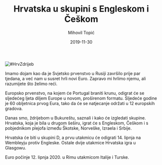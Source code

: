 ﻿---
title: Hrvatska u skupini s Engleskom i Češkom
date: 2019-11-30
slug: hrvatska-zdrijeb
author: Mihovil Topić
published: true
description: U Bukureštu je održan ždrijeb za nadolazeću europsku smotru
color: #007BFF
---
![#HrvZdrijeb](./hrvatska-zdrijeb.jpg)

Imamo dojam kao da je Svjetsko prvenstvo u Rusiji završilo prije par tjedana, a već nam u susret hrli novi Euro. Zapravo mi hrlimo njemu, ali razumijete što želimo reći.

Europsko prvenstvo, na kojem će Portugal braniti krunu, odigrat će se sljedećeg ljeta diljem Europe u novom, proširenom formatu. Sljedeće godine je 60 obljetnica prvog Eura, tako da će se natjecanje održati u 12 europskih gradova.

Danas smo, ždrijebom u Bukureštu, saznali i kako će izgledati skupine. Hrvatska, koja je bila u drugom šeširu, igrat će s Engleskom, Češkom i s pobjednikom plejofa između Škotske, Norveške, Izraela i Srbije.

Hrvatska će biti u skupini D, a prvu utakmicu će odigrati 14. lipnja na Wembleyju protiv Engleske. Ostale dvije utakmice Hrvatska igra u Glasgowu.

Euro počinje 12. lipnja 2020. u Rimu utakmicom Italije i Turske.